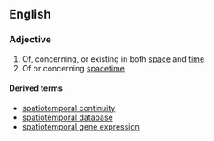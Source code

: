 ==English==

===Adjective===
{{en-adj}}

# Of, concerning, or existing in both [[space]] and [[time]]
# Of or concerning [[spacetime]]

====Derived terms====
* [[spatiotemporal continuity]]
* [[spatiotemporal database]]
* [[spatiotemporal gene expression]]